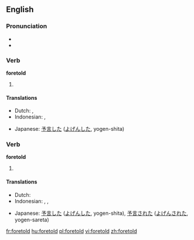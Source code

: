 ==English==

===Pronunciation===
* {{IPA|/ˈfoɻtɒld/}}
* {{audio|en-us-foretold.ogg|Audio (US)}}

===Verb===
'''foretold'''

# {{simple past of|[[foretell]]}}

====Translations====
{{trans-top|simple past of "to foretell"}}
* Dutch: {{t-|nl|voorspelde}}, {{t-|nl|voorspelden}}
* Indonesian: {{t-|id|ramal|alt=meramal|xs=Indonesian}}, {{t-|id|ramal|alt=meramalkan|xs=Indonesian}}
{{trans-mid}}
* Japanese: [[予言]]した ([[よげん]]した, yogen-shita)
{{trans-bottom}}

===Verb===
'''foretold'''

# {{past participle of|[[foretell]]}}

====Translations====
{{trans-top|past participle of "foretell"}}
* Dutch: {{t-|nl|voorspeld}}
* Indonesian: {{t-|id|ramal|alt=meramal|xs=Indonesian}}, {{t-|id|ramal|alt=meramalkan|xs=Indonesian}}, {{t-|id|ramal|alt=diramalkan|xs=Indonesian}}
{{trans-mid}}
* Japanese: [[予言]]した ([[よげん]]した, yogen-shita), [[予言]]された ([[よげん]]された, yogen-sareta)
{{trans-bottom}}

[[fr:foretold]]
[[hu:foretold]]
[[pl:foretold]]
[[vi:foretold]]
[[zh:foretold]]
